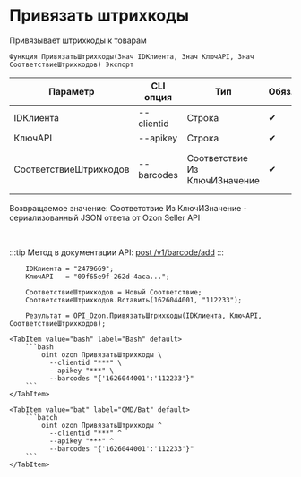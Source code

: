 ﻿---
sidebar_position: 1
description: Привязать штрихкоды и другие функции для работы с Ozon в Открытом пакете интеграций - бесплатной open-source библиотеке интеграций для 1С:Предприятие 8, OneScript и CLI
keywords: [1C, 1С, 1С:Предприятие, 1С:Предприятие 8.3, API, Интеграция, Сервисы, Обмен, OneScript, CLI, Ozon]
---


# Привязать штрихкоды
 Привязывает штрихкоды к товарам



`Функция ПривязатьШтрихкоды(Знач IDКлиента, Знач КлючAPI, Знач СоответствиеШтрихкодов) Экспорт`

  | Параметр | CLI опция | Тип | Обяз. | Назначение |
  |-|-|-|-|-|
  | IDКлиента | --clientid | Строка | &#x2714; | Идентификатор клиента |
  | КлючAPI | --apikey | Строка | &#x2714; | API ключ |
  | СоответствиеШтрихкодов | --barcodes | Соответствие Из КлючИЗначение | &#x2714; | Ключ > SKU товара, Значение > Штрихкод |

  
  Возвращаемое значение:   Соответствие Из КлючИЗначение - сериализованный JSON ответа от Ozon Seller API

<br/>

:::tip
Метод в документации API: [post /v1/barcode/add](https://docs.ozon.ru/api/seller/#operation/add-barcode)
:::
<br/>


```bsl title="Пример использования для 1С:Предприятие/OneScript"
    IDКлиента = "2479669";
    КлючAPI   = "09f65e9f-262d-4aca...";

    СоответствиеШтрихкодов = Новый Соответствие;
    СоответствиеШтрихкодов.Вставить(1626044001, "112233");

    Результат = OPI_Ozon.ПривязатьШтрихкоды(IDКлиента, КлючAPI, СоответствиеШтрихкодов);
```
    

 <Tabs>
  
    <TabItem value="bash" label="Bash" default>
        ```bash
            oint ozon ПривязатьШтрихкоды \
              --clientid "***" \
              --apikey "***" \
              --barcodes "{'1626044001':'112233'}"
        ```
    </TabItem>
  
    <TabItem value="bat" label="CMD/Bat" default>
        ```batch
            oint ozon ПривязатьШтрихкоды ^
              --clientid "***" ^
              --apikey "***" ^
              --barcodes "{'1626044001':'112233'}"
        ```
    </TabItem>
</Tabs>




